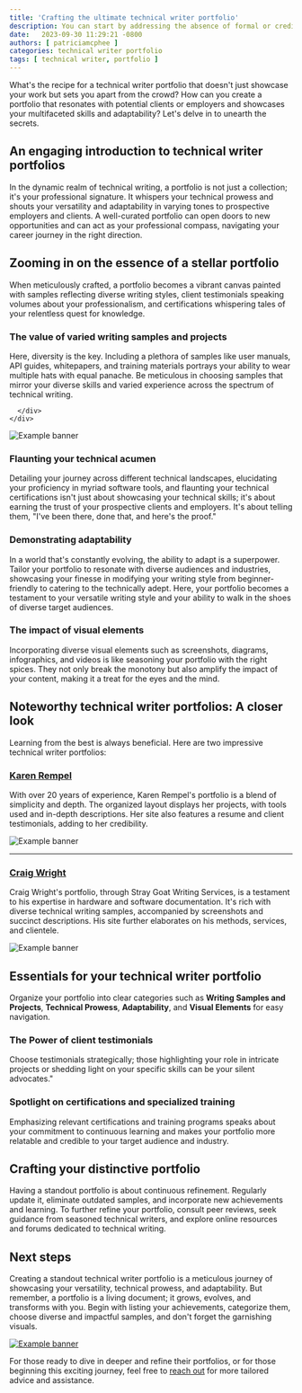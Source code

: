 ```yaml
---
title: 'Crafting the ultimate technical writer portfolio'
description: You can start by addressing the absence of formal or credible standards and best practices in the technical writing field at the beginning of your article. This would set the stage for the readers to understand the context and the significance of a well-crafted portfolio in demonstrating one's capabilities. 
date:   2023-09-30 11:29:21 -0800
authors: [ patriciamcphee ]
categories: technical writer portfolio
tags: [ technical writer, portfolio ] 
---
```



What's the recipe for a technical writer portfolio that doesn't just showcase your work but sets you apart from the crowd? How can you create a portfolio that resonates with potential clients or employers and showcases your multifaceted skills and adaptability? Let's delve in to unearth the secrets.

<!--truncate-->



## An engaging introduction to technical writer portfolios
In the dynamic realm of technical writing, a portfolio is not just a collection; it's your professional signature. It whispers your technical prowess and shouts your versatility and adaptability in varying tones to prospective employers and clients. A well-curated portfolio can open doors to new opportunities and can act as your professional compass, navigating your career journey in the right direction.






## Zooming in on the essence of a stellar portfolio
When meticulously crafted, a portfolio becomes a vibrant canvas painted with samples reflecting diverse writing styles, client testimonials speaking volumes about your professionalism, and certifications whispering tales of your relentless quest for knowledge. 

<div class="container blog-2col-container">
  <div class="row row--no-gutters">
    <div class="col col--1 blog-2col-number1-background">
      <div class="col-demo"></div>
    </div>
    <div class="col col--3 blog-h3-2col">
      <div class="col-demo"><h3>The value of varied writing samples and projects</h3></div>
    </div>
    <div class="col">
      <div class="col-demo blog-h3-2col-content">Here, diversity is the key. Including a plethora of samples like user manuals, API guides, whitepapers, and training materials portrays your ability to wear multiple hats with equal panache. Be meticulous in choosing samples that mirror your diverse skills and varied experience across the spectrum of technical writing.
      
      </div>
    </div>
  </div>
  <img src={ShowcaseWritingSamples} id="diagrams" alt="Example banner" />
</div>

<div class="container blog-2col-container">
  <div class="row row--no-gutters">
    <div class="col col--1 blog-2col-number2-background">
      <div class="col-demo"></div>
    </div>
    <div class="col col--3 blog-h3-2col">
      <div class="col-demo"><h3>Flaunting your technical acumen</h3></div>
    </div>
    <div class="col">
      <div class="col-demo blog-h3-2col-content">Detailing your journey across different technical landscapes, elucidating your proficiency in myriad software tools, and flaunting your technical certifications isn't just about showcasing your technical skills; it's about earning the trust of your prospective clients and employers. It's about telling them, "I've been there, done that, and here's the proof."</div>
    </div>
  </div>
</div>

<div class="container blog-2col-container">
  <div class="row row--no-gutters">
    <div class="col col--1 blog-2col-number3-background">
      <div class="col-demo"></div>
    </div>
    <div class="col col--3 blog-h3-2col">
      <div class="col-demo"><h3>Demonstrating adaptability</h3></div>
    </div>
    <div class="col">
      <div class="col-demo blog-h3-2col-content">In a world that's constantly evolving, the ability to adapt is a superpower. Tailor your portfolio to resonate with diverse audiences and industries, showcasing your finesse in modifying your writing style from beginner-friendly to catering to the technically adept. Here, your portfolio becomes a testament to your versatile writing style and your ability to walk in the shoes of diverse target audiences.</div>
    </div>
  </div>
</div>

<div class="container blog-2col-container">
  <div class="row row--no-gutters">
    <div class="col col--1 blog-2col-number4-background">
      <div class="col-demo"></div>
    </div>
    <div class="col col--3 blog-h3-2col">
      <div class="col-demo"><h3>The impact of visual elements</h3></div>
    </div>
    <div class="col">
      <div class="col-demo blog-h3-2col-content">Incorporating diverse visual elements such as screenshots, diagrams, infographics, and videos is like seasoning your portfolio with the right spices. They not only break the monotony but also amplify the impact of your content, making it a treat for the eyes and the mind.</div>
    </div>
  </div>
</div>


## Noteworthy technical writer portfolios: A closer look

Learning from the best is always beneficial. Here are two impressive technical writer portfolios:

### [Karen Rempel](https://karenrempel.com/portfolio/)
With over 20 years of experience, Karen Rempel's portfolio is a blend of simplicity and depth. The organized layout displays her projects, with tools used and in-depth descriptions. Her site also features a resume and client testimonials, adding to her credibility.


<img src={KarenRempelScreenshot} id="diagrams" alt="Example banner" />

<hr />

### [Craig Wright](https://www.straygoat.co.uk/)
Craig Wright's portfolio, through Stray Goat Writing Services, is a testament to his expertise in hardware and software documentation. It's rich with diverse technical writing samples, accompanied by screenshots and succinct descriptions. His site further elaborates on his methods, services, and clientele.


<img src={CraigWrightScreenshot} id="diagrams" alt="Example banner" />

## Essentials for your technical writer portfolio
Organize your portfolio into clear categories such as **Writing Samples and Projects**, **Technical Prowess**, **Adaptability**, and **Visual Elements** for easy navigation. 

<div class="container blog-2col-container-no-border">
  <div class="row row--no-gutters">
    <div class="col col--4 blog-h3-2col-left">
      <div class="col-demo"><h3>The Power of client testimonials</h3></div>
    </div>
    <div class="col">
      <div class="col-demo blog-h3-2col-content">Choose testimonials strategically; those highlighting your role in intricate projects or shedding light on your specific skills can be your silent advocates."</div>
    </div>
  </div>
</div>
<div class="container blog-2col-container-no-border">
  <div class="row row--no-gutters">
    <div class="col col--4 blog-h3-2col-left">
      <div class="col-demo"><h3>Spotlight on certifications and specialized training</h3></div>
    </div>
    <div class="col">
      <div class="col-demo blog-h3-2col-content">Emphasizing relevant certifications and training programs speaks about your commitment to continuous learning and makes your portfolio more relatable and credible to your target audience and industry.</div>
    </div>
  </div>
</div>

## Crafting your distinctive portfolio
Having a standout portfolio is about continuous refinement. Regularly update it, eliminate outdated samples, and incorporate new achievements and learning. To further refine your portfolio, consult peer reviews, seek guidance from seasoned technical writers, and explore online resources and forums dedicated to technical writing.

## Next steps
Creating a standout technical writer portfolio is a meticulous journey of showcasing your versatility, technical prowess, and adaptability. But remember, a portfolio is a living document; it grows, evolves, and transforms with you. Begin with listing your achievements, categorize them, choose diverse and impactful samples, and don't forget the garnishing visuals.


<a href="#next-steps"><img src={ConclusionPath} id="diagrams" alt="Example banner" /></a>

For those ready to dive in deeper and refine their portfolios, or for those beginning this exciting journey, feel free to [reach out](/contact) for more tailored advice and assistance. 

